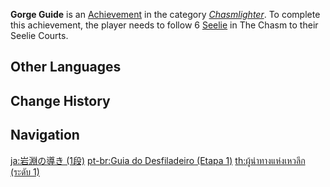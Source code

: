 {{Achievement Infobox
|title        = Gorge Guide
|id           = 80148
|order id     = 0148
|category     = Chasmlighter
|description  = Follow 6 [[Seelie]] in [[The Chasm]] to their Seelie Courts.
|requirements = 
|primogems    = 5
|tracking     = 
|topic        = Seelie
|set          = Gorge Guide
|tier         = 1
|tiers_total  = 3
}}
'''Gorge Guide''' is an [[Achievement]] in the category ''[[Chasmlighter]]''. To complete this achievement, the player needs to follow 6 [[Seelie]] in The Chasm to their Seelie Courts.
<!--
==Trivia==

==Video Guides==
{{EVT
|video1   = 
|caption1 = 
}}
-->
==Other Languages==
{{Transclude|Gorge Guide|Other Languages}}

==Change History==
{{Change History|2.6}}
<!--
==References==
{{Reflist}}
-->
==Navigation==
{{Achievement Navbox}}

[[ja:岩淵の導き (1段)]]
[[pt-br:Guia do Desfiladeiro (Etapa 1)]]
[[th:ผู้นำทางแห่งเหวลึก (ระดับ 1)]]